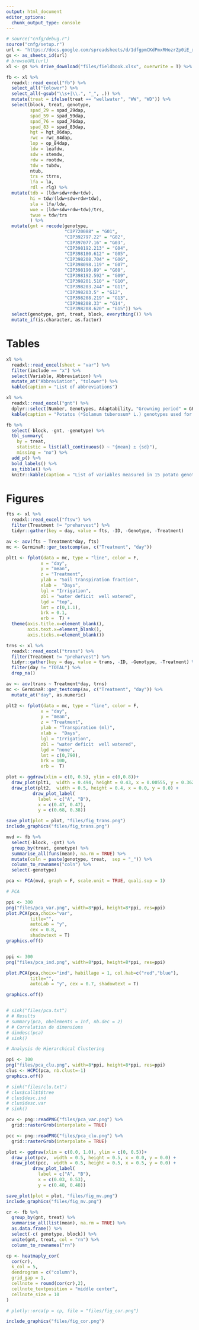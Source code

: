```yaml
---
output: html_document
editor_options: 
  chunk_output_type: console
---
```


```r
# source("cnfg/debug.r")
source("cnfg/setup.r")
url <- "https://docs.google.com/spreadsheets/d/1dfgpmCKdPmxRHozrZp0iE_xMGsvKTIcztDpMWYSEGaY/edit#gid=142311263"
gs <- as_sheets_id(url)
# browseURL(url)
xl <- gs %>% drive_download("files/fieldbook.xlsx", overwrite = T) %>% pluck(2)

fb <- xl %>% 
  readxl::read_excel("fb") %>% 
  select_all("tolower") %>%
  select_all(~gsub("\\s+|\\.", "_", .)) %>% 
  mutate(treat = ifelse(treat == "wellwater", "WW", "WD")) %>% 
  select(block, treat, genotype,
         spad_29 = spad_29dap, 
         spad_59 = spad_59dap, 
         spad_76 = spad_76dap, 
         spad_83 = spad_83dap,
         hgt = hgt_86dap,
         rwc = rwc_84dap,
         lop = op_84dap,
         ldw = leafdw,
         sdw = stemdw,
         rdw = rootdw,
         tdw = tubdw,
         ntub,
         trs = ttrns,
         lfa = la,
         rdl = rlg) %>% 
  mutate(tdb = (ldw+sdw+rdw+tdw),
         hi = tdw/(ldw+sdw+rdw+tdw),
         sla = lfa/ldw,
         wue = (ldw+sdw+rdw+tdw)/trs,
         twue = tdw/trs
         ) %>% 
  mutate(gnt = recode(genotype, 
                      "CIP720088" = "G01",
                      "CIP392797.22" = "G02",
                      "CIP397077.16" = "G03",
                      "CIP398192.213" = "G04",
                      "CIP398180.612" = "G05",
                      "CIP398208.704" = "G06",
                      "CIP398098.119" = "G07",
                      "CIP398190.89" = "G08",
                      "CIP398192.592" = "G09",
                      "CIP398201.510" = "G10",
                      "CIP398203.244" = "G11",
                      "CIP398203.5" = "G12",
                      "CIP398208.219" = "G13",
                      "CIP398208.33" = "G14",
                      "CIP398208.620" = "G15")) %>% 
  select(genotype, gnt, treat, block, everything()) %>% 
  mutate_if(is.character, as.factor)

```

# Tables {-}

```r

xl %>% 
  readxl::read_excel(sheet = "var") %>% 
  filter(include == "x") %>% 
  select(Variable, Abbreviation) %>% 
  mutate_at("Abbreviation", "tolower") %>% 
  kable(caption = "List of abbreviations")

```

```r

xl %>% 
  readxl::read_excel("gnt") %>% 
  dplyr::select(Number, Genotypes, Adaptability, "Growning period" = GPL, "Heat tolerance" = Heat, "Dry matter (%)") %>% 
  kable(caption = "Potatos (*Solanum tuberosum* L.) genotypes used for water deficit experiment with  13 lines from advanced breeding population at International Potato Center (CIP) and two comercial varieties.")

```

```r

fb %>%
  select(-block, -gnt, -genotype) %>% 
  tbl_summary(
    by = treat, 
    statistic = list(all_continuous() ~ "{mean} ± {sd}"),
    missing = "no") %>% 
  add_p() %>% 
  bold_labels() %>% 
  as_tibble() %>% 
  knitr::kable(caption = "List of variables measured in 15 potato genotypes under well-watered (WW) and water deficit (WD) treatment. Where: Tuber dry weight (TDW), tuber number (NTUB), root dry weight (RWD), leaf area (LFA), harvest index (HI), tuber water use efficency (TWUE).")

```

# Figures {-}

```r

fts <- xl %>% 
  readxl::read_excel("ftsw") %>%
  filter(Treatment != "preharvest") %>%
  tidyr::gather(key = day, value = fts, -ID, -Genotype, -Treatment)

av <- aov(fts ~ Treatment*day, fts)
mc <- GerminaR::ger_testcomp(av, c("Treatment", "day"))

plt1 <- fplot(data = mc, type = "line", color = F,
             x = "day",
             y = "mean",
             z = "Treatment",
             ylab = "Soil transpiration fraction",
             xlab =  "Days",
             lgl = "Irrigation",
             zbl = "water deficit  well watered",
             lgd = "top",
             lmt = c(0,1.1),
             brk = 0.1,
             erb =  T) +
  theme(axis.title.x=element_blank(),
        axis.text.x=element_blank(),
        axis.ticks.x=element_blank())

trns <- xl %>% 
  readxl::read_excel("trans") %>%
  filter(Treatment != "preharvest") %>%
  tidyr::gather(key = day, value = trans, -ID, -Genotype, -Treatment) %>%
  filter(day != "TOTAL") %>%
  drop_na()

av <- aov(trans ~ Treatment*day, trns)
mc <- GerminaR::ger_testcomp(av, c("Treatment", "day")) %>% 
  mutate_at("day", as.numeric)

plt2 <- fplot(data = mc, type = "line", color = F,
             x = "day",
             y = "mean",
             z = "Treatment",
             ylab = "Transpiration (ml)",
             xlab =  "Days",
             lgl = "Irrigation",
             zbl = "water deficit  well watered",
             lgd = "none",
             lmt = c(0,790),
             brk = 100,
             erb =  T)

plot <- ggdraw(xlim = c(0, 0.5), ylim = c(0,0.8))+
  draw_plot(plt1,  width = 0.494, height = 0.43, x = 0.00555, y = 0.362) +
  draw_plot(plt2,  width = 0.5, height = 0.4, x = 0.0, y = 0.0) +
          draw_plot_label(
            label = c("A", "B"),
            x = c(0.47, 0.47),
            y = c(0.68, 0.38))

save_plot(plot = plot, "files/fig_trans.png")
include_graphics("files/fig_trans.png")

```

```r

mvd <- fb %>%
  select(-block, -gnt) %>%
  group_by(treat, genotype) %>%
  summarise_all(funs(mean), na.rm = TRUE) %>%
  mutate(coln = paste(genotype, treat,  sep = "_")) %>%
  column_to_rownames("coln") %>%
  select(-genotype)

pca <- PCA(mvd, graph = F, scale.unit = TRUE, quali.sup = 1)

# PCA

ppi <- 300
png("files/pca_var.png", width=8*ppi, height=8*ppi, res=ppi)
plot.PCA(pca,choix="var",
         title="",
         autoLab = "y", 
         cex = 0.8, 
         shadowtext = T)
graphics.off()


ppi <- 300
png("files/pca_ind.png", width=8*ppi, height=8*ppi, res=ppi)

plot.PCA(pca,choix="ind", habillage = 1, col.hab=c("red","blue"),
         title="",
         autoLab = "y", cex = 0.7, shadowtext = T)

graphics.off()


# sink("files/pca.txt")
# # Results
# summary(pca, nbelements = Inf, nb.dec = 2)
# # Correlation de dimensions
# dimdesc(pca)
# sink()

# Analysis de Hierarchical Clustering

ppi <- 300
png("files/pca_clu.png", width=8*ppi, height=8*ppi, res=ppi)
clus <- HCPC(pca, nb.clust=-1)
graphics.off()

# sink("files/clu.txt")
# clus$call$t$tree
# clus$desc.ind
# clus$desc.var
# sink()

pcv <- png::readPNG("files/pca_var.png") %>%
  grid::rasterGrob(interpolate = TRUE)

pcc <- png::readPNG("files/pca_clu.png") %>%
  grid::rasterGrob(interpolate = TRUE)

plot <- ggdraw(xlim = c(0.0, 1.0), ylim = c(0, 0.5))+
  draw_plot(pcv,  width = 0.5, height = 0.5, x = 0.0, y = 0.0) +
  draw_plot(pcc,  width = 0.5, height = 0.5, x = 0.5, y = 0.0) +
          draw_plot_label(
            label = c("A", "B"),
            x = c(0.03, 0.53),
            y = c(0.48, 0.48))

save_plot(plot = plot, "files/fig_mv.png")
include_graphics("files/fig_mv.png")

```

```r

cr <- fb %>% 
  group_by(gnt, treat) %>% 
  summarise_all(list(mean), na.rm = TRUE) %>% 
  as.data.frame() %>% 
  select(-c( genotype, block)) %>% 
  unite(gnt, treat, col = "rn") %>% 
  column_to_rownames("rn") 

cp <- heatmaply_cor(
  cor(cr),
  k_col = 5, 
  dendrogram = c("column"),
  grid_gap = 1,
  cellnote = round(cor(cr),2),
  cellnote_textposition = "middle center",
  cellnote_size = 10
)

# plotly::orca(p = cp, file = "files/fig_cor.png")

include_graphics("files/fig_cor.png")

```


